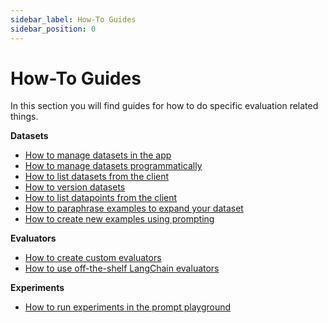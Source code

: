 ```yaml
---
sidebar_label: How-To Guides
sidebar_position: 0
---
```


# How-To Guides

In this section you will find guides for how to do specific evaluation related things.

**Datasets**

- [How to manage datasets in the app](faq/datasets-webapp)
- [How to manage datasets programmatically](faq/datasets-client)
- [How to list datasets from the client](faq/list-datasets-client)
- [How to version datasets](faq/version-datasets)
- [How to list datapoints from the client](faq/examples-client)
- [How to paraphrase examples to expand your dataset](faq/expand-datasets-paraphrase)
- [How to create new examples using prompting](faq/expand-datasets-prompting)


**Evaluators**

- [How to create custom evaluators](faq/custom-evaluators)
- [How to use off-the-shelf LangChain evaluators](faq/evaluator-implementations)

**Experiments**

- [How to run experiments in the prompt playground](faq/experiments-app)